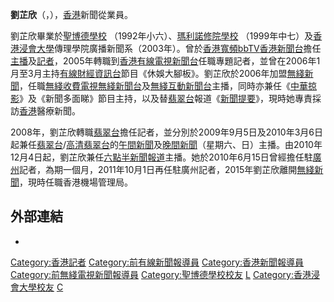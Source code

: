{{主播資訊
| 主播頭銜     = 前無綫新聞高級記者/主播
| 主播姓名     = 劉芷欣
| 主播英文名字  = Tiffany Lau
| 綽號         = 翻版[[宋熙年|宋熙年]]
| 主播照片檔案 = 
| 主播照片尺寸 =
| 主播照片圖說 = 
| 主播出生年分 = 
| 主播出生日期 = {{birth date and age|1980|8|7}}
| 出生地       = {{HKG-GBR}}
| 主播逝世年分 = 
| 主播逝世日期 = 
| 逝世地       = 
| 主播年齡     = 
| 國籍         = {{CHN-HKG}}
| 籍貫         = 
| 最高學歷     = [[香港浸會大學|浸大]]傳理學院新聞學社會科學學士
| 婚姻狀況     = 已婚
| 信仰宗教     = 
| 官方網站     = 
| 備註         = 
|}}
'''劉芷欣'''（{{lang-en|'''Tiffani Lau'''}}，{{bd|1980年|8月7日|}}），[[香港|香港]]新聞從業員。

劉芷欣畢業於[[聖博德學校|聖博德學校]] （1992年小六）、[[瑪利諾修院學校|瑪利諾修院學校]] （1999年中七）及[[香港浸會大學|香港浸會大學]]傳理學院廣播新聞系（2003年）。曾於[[香港寬頻bbTV|香港寬頻bbTV]][[香港新聞台|香港新聞台]]擔任[[新聞主播|主播]]及[[記者|記者]]，2005年轉職到[[香港有線電視|香港有線電視]][[香港有線新聞|新聞台]]任職專題記者，並曾在2006年1月至3月主持[[香港有線電視財經資訊台|有線財經資訊台]]節目《休娛大腳板》。劉芷欣於2006年加盟[[無綫新聞|無綫新聞]]，任職[[無綫收費電視|無綫收費電視]][[無綫新聞台|無綫新聞台]]及[[無綫互動新聞台|無綫互動新聞台]]主播，同時亦兼任《[[中華掠影|中華掠影]]》及《新聞多面睇》節目主持，以及替[[翡翠台|翡翠台]]報道《[[無綫電視新聞提要|新聞提要]]》，現時她專責採訪[[香港|香港]]醫療新聞。

2008年，劉芷欣轉職[[翡翠台|翡翠台]]擔任記者，並分別於2009年9月5日及2010年3月6日起兼任[[翡翠台|翡翠台]]/[[高清翡翠台|高清翡翠台]]的[[無綫電視午間新聞|午間新聞]]及[[無綫電視晚間新聞|晚間新聞]]（星期六、日）主播。由2010年12月4日起，劉芷欣兼任[[六點半新聞報道|六點半新聞報道]]主播。她於2010年6月15日曾經擔任駐[[廣州|廣州]]記者，為期一個月，2011年10月1日再任駐廣州記者，2015年劉芷欣離開[[無綫新聞|無綫新聞]]，現時任職香港機場管理局。

==外部連結==
* {{Sinaweibo|p/1005053063929731}}

{{DEFAULTSORT:LAU劉芷欣}}
[[Category:香港記者|Category:香港記者]]
[[Category:前有線新聞報導員|Category:前有線新聞報導員]]
[[Category:香港新聞報導員|Category:香港新聞報導員]]
[[Category:前無綫電視新聞報導員|Category:前無綫電視新聞報導員]]
[[Category:聖博德學校校友|Category:聖博德學校校友]]
[[Category:瑪利諾修院學校校友|L]]
[[Category:香港浸會大學校友|Category:香港浸會大學校友]]
[[Category:劉姓|C]]

{{HK-bio-stub}}